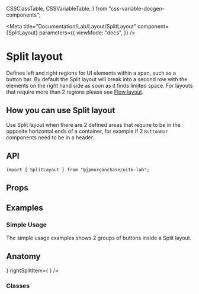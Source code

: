  CSSClassTable,
  CSSVariableTable,
} from "css-variable-docgen-components";

<Meta
  title="Documentation/Lab/Layout/SplitLayout"
  component={SplitLayout}
  parameters={{
    viewMode: "docs",
  }}
/>

# Split layout

Defines left and right regions for UI elements within a span, such as a button bar.
By default the Split layout will break into a second row with the elements on the right hand side as soon as it finds limited space.
For layouts that require more than 2 regions please see [Flow layout](?path=/docs/documentation-core-layout-flowlayout--page).

<Canvas>
  <Story id="lab-layout-splitlayout--default-split-layout" />
</Canvas>

## How you can use Split layout

Use Split layout when there are 2 defined areas that require to be in the opposite horizontal ends of a container,
for example if 2 `ButtonBar` components need to be in a header.

## API

```
import { SplitLayout } from "@jpmorganchase/uitk-lab";
```

## Props

<ArgsTable of={SplitLayout} />

## Examples

### Simple Usage

The simple usage examples shows 2 groups of buttons inside a Split layout.

<Canvas>
  <Story id="lab-layout-splitlayout--split-layout-simple-usage" />
</Canvas>

## Anatomy

<Canvas>
  <ComponentAnatomy showLegend>
    <SplitLayout
      style={{ border: "dashed 1px black", padding: "1rem" }}
      leftSplitItem={
        <FlexItem style={{ border: "dashed 1px black", padding: "1rem" }} />
      }
      rightSplitItem={
        <FlexItem style={{ border: "dashed 1px black", padding: "1rem" }} />
      }
    />
  </ComponentAnatomy>
</Canvas>

### Classes

<CSSClassTable of={SplitLayout} />
